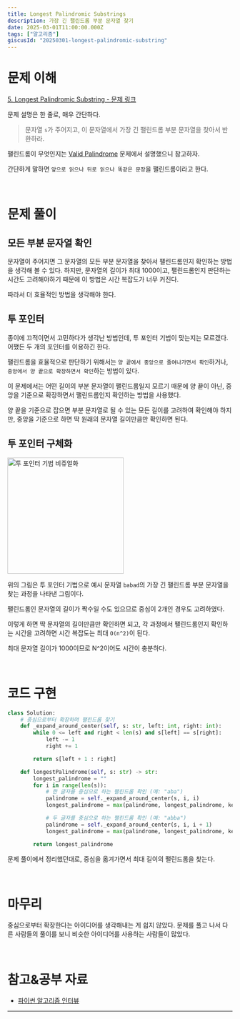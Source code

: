 ```yaml
---
title: Longest Palindromic Substrings
description: 가장 긴 팰린드롬 부분 문자열 찾기
date: 2025-03-01T11:00:00.000Z
tags: ["알고리즘"]
giscusId: "20250301-longest-palindromic-substring"
---
```


# 문제 이해

[5. Longest Palindromic Substring - 문제 링크](https://leetcode.com/problems/longest-palindromic-substring/description/)

문제 설명은 한 줄로, 매우 간단하다.

> 문자열 `s`가 주어지고, 이 문자열에서 가장 긴 팰린드롬 부분 문자열을 찾아서 반환하라.

팰린드롬이 무엇인지는 [Valid Palindrome](/posts/algorithm/valid-palindrome) 문제에서 설명했으니 참고하자.

간단하게 말하면 `앞으로 읽으나 뒤로 읽으나 똑같은 문장`을 팰린드롬이라고 한다.

<br />

# 문제 풀이

## 모든 부분 문자열 확인

문자열이 주어지면 그 문자열의 모든 부분 문자열을 찾아서 팰린드롬인지 확인하는 방법을 생각해 볼 수 있다. 하지만, 문자열의 길이가 최대 1000이고, 팰린드롬인지 판단하는 시간도 고려해야하기 때문에 이 방법은 시간 복잡도가 너무 커진다.

따라서 더 효율적인 방법을 생각해야 한다.

## 투 포인터

종이에 끄적이면서 고민하다가 생각난 방법인데, 투 포인터 기법이 맞는지는 모르겠다. 어쨌든 두 개의 포인터를 이용하긴 한다.

팰린드롬을 효율적으로 판단하기 위해서는 `양 끝에서 중앙으로 줄여나가면서 확인`하거나, `중앙에서 양 끝으로 확장하면서 확인`하는 방법이 있다.

이 문제에서는 어떤 길이의 부분 문자열이 팰린드롬일지 모르기 때문에 양 끝이 아닌, 중앙을 기준으로 확장하면서 팰린드롬인지 확인하는 방법을 사용했다.

양 끝을 기준으로 잡으면 부분 문자열로 될 수 있는 모든 길이를 고려하여 확인해야 하지만, 중앙을 기준으로 하면 딱 원래의 문자열 길이만큼만 확인하면 된다.

## 투 포인터 구체화

<Image
  src="https://github.com/user-attachments/assets/9ce96924-b8df-4f2a-9d26-3b3e308077a3"
  alt="투 포인터 기법 비쥬얼화"
  height="260px"
  priority={true}
/>

위의 그림은 투 포인터 기법으로 예시 문자열 `babad`의 가장 긴 팰린드롬 부분 문자열을 찾는 과정을 나타낸 그림이다.

팰린드롬인 문자열의 길이가 짝수일 수도 있으므로 중심이 2개인 경우도 고려하였다.

이렇게 하면 딱 문자열의 길이만큼만 확인하면 되고, 각 과정에서 팰린드롬인지 확인하는 시간을 고려하면 시간 복잡도는 최대 `O(n^2)`이 된다.

최대 문자열 길이가 1000이므로 N^2이어도 시간이 충분하다.

<br />

# 코드 구현

```python showLineNumbers title="longest-palindromic-substring.py"
class Solution:
    # 중심으로부터 확장하며 팰린드롬 찾기
    def _expand_around_center(self, s: str, left: int, right: int):
        while 0 <= left and right < len(s) and s[left] == s[right]:
            left -= 1
            right += 1

        return s[left + 1 : right]

    def longestPalindrome(self, s: str) -> str:
        longest_palindrome = ""
        for i in range(len(s)):
            # 한 글자를 중심으로 하는 팰린드롬 확인 (예: "aba")
            palindrome = self._expand_around_center(s, i, i)
            longest_palindrome = max(palindrome, longest_palindrome, key=len)

            # 두 글자를 중심으로 하는 팰린드롬 확인 (예: "abba")
            palindrome = self._expand_around_center(s, i, i + 1)
            longest_palindrome = max(palindrome, longest_palindrome, key=len)

        return longest_palindrome
```

문제 풀이에서 정리했던대로, 중심을 옮겨가면서 최대 길이의 팰린드롬을 찾는다.

<br />

# 마무리

중심으로부터 확장한다는 아이디어를 생각해내는 게 쉽지 않았다. 문제를 풀고 나서 다른 사람들의 풀이를 보니 비슷한 아이디어를 사용하는 사람들이 많았다.

<br />

# 참고&공부 자료

- [파이썬 알고리즘 인터뷰](https://github.com/onlybooks/python-algorithm-interview)

---
